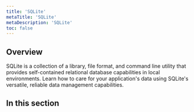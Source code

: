 ```yaml
---
title: 'SQLite'
metaTitle: 'SQLite'
metaDescription: 'SQLite'
toc: false
---
```


## Overview

SQLite is a collection of a library, file format, and command line utility that provides self-contained relational database capabilities in local environments.  Learn how to care for your application's data using SQLite's versatile, reliable data management capabilities.

## In this section

<Subsections />
